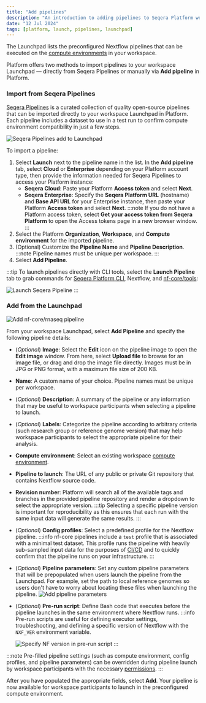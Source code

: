 ```yaml
---
title: "Add pipelines"
description: "An introduction to adding pipelines to Seqera Platform workspaces"
date: "12 Jul 2024"
tags: [platform, launch, pipelines, launchpad]
---
```



The Launchpad lists the preconfigured Nextflow pipelines that can be executed on the [compute environments](../../compute-envs/overview) in your workspace.

Platform offers two methods to import pipelines to your workspace Launchpad — directly from Seqera Pipelines or manually via **Add pipeline** in Platform.

### Import from Seqera Pipelines

[Seqera Pipelines](https://seqera.io/pipelines) is a curated collection of quality open-source pipelines that can be imported directly to your workspace Launchpad in Platform. Each pipeline includes a dataset to use in a test run to confirm compute environment compatibility in just a few steps.

![Seqera Pipelines add to Launchpad](assets/seqera-pipelines-add-pipeline.gif)

To import a pipeline:

1. Select **Launch** next to the pipeline name in the list. In the **Add pipeline** tab, select **Cloud** or **Enterprise** depending on your Platform account type, then provide the information needed for Seqera Pipelines to access your Platform instance:
   - **Seqera Cloud**: Paste your Platform **Access token** and select **Next**.
   - **Seqera Enterprise**: Specify the **Seqera Platform URL** (hostname) and **Base API URL** for your Enterprise instance, then paste your Platform **Access token** and select **Next**.
     :::note
     If you do not have a Platform access token, select **Get your access token from Seqera Platform** to open the Access tokens page in a new browser window.
     :::
1. Select the Platform **Organization**, **Workspace**, and **Compute environment** for the imported pipeline.
1. (Optional) Customize the **Pipeline Name** and **Pipeline Description**.
   :::note
   Pipeline names must be unique per workspace.
   :::
1. Select **Add Pipeline**.

:::tip
To launch pipelines directly with CLI tools, select the **Launch Pipeline** tab to grab commands for [Seqera Platform CLI](./automation#platform-cli), Nextflow, and [nf-core/tools](https://nf-co.re/docs/nf-core-tools):

![Launch Seqera Pipeline](assets/seqera-pipelines-launch-cli.png)
:::

### Add from the Launchpad

![Add nf-core/rnaseq pipeline](assets/sp-cloud-add-rnaseq.gif)

From your workspace Launchpad, select **Add Pipeline** and specify the following pipeline details:

- (_Optional_) **Image**: Select the **Edit** icon on the pipeline image to open the **Edit image** window. From here, select **Upload file** to browse for an image file, or drag and drop the image file directly. Images must be in JPG or PNG format, with a maximum file size of 200 KB.
- **Name**: A custom name of your choice. Pipeline names must be unique per workspace.
- (_Optional_) **Description**: A summary of the pipeline or any information that may be useful to workspace participants when selecting a pipeline to launch.
- (_Optional_) **Labels**: Categorize the pipeline according to arbitrary criteria (such research group or reference genome version) that may help workspace participants to select the appropriate pipeline for their analysis.
- **Compute environment**: Select an existing workspace [compute environment](../../compute-envs/overview).
- **Pipeline to launch**: The URL of any public or private Git repository that contains Nextflow source code.
- **Revision number**: Platform will search all of the available tags and branches in the provided pipeline repository and render a dropdown to select the appropriate version.
  :::tip
  Selecting a specific pipeline version is important for reproducibility as this ensures that each run with the same input data will generate the same results.
  :::
- (_Optional_) **Config profiles**: Select a predefined profile for the Nextflow pipeline.
  :::info
  nf-core pipelines include a `test` profile that is associated with a minimal test dataset. This profile runs the pipeline with heavily sub-sampled input data for the purposes of [CI/CD](https://resources.github.com/devops/ci-cd/) and to quickly confirm that the pipeline runs on your infrastructure.
  :::
- (_Optional_) **Pipeline parameters**: Set any custom pipeline parameters that will be prepopulated when users launch the pipeline from the Launchpad. For example, set the path to local reference genomes so users don't have to worry about locating these files when launching the pipeline.
  ![Add pipeline parameters](assets/sp-cloud-pipeline-params.gif)
- (_Optional_) **Pre-run script**: Define Bash code that executes before the pipeline launches in the same environment where Nextflow runs.
  :::info
  Pre-run scripts are useful for defining executor settings, troubleshooting, and defining a specific version of Nextflow with the `NXF_VER` environment variable.

  ![Specify NF version in pre-run script](assets/sp-cloud-pre-run-options.gif)
  :::

:::note
Pre-filled pipeline settings (such as compute environment, config profiles, and pipeline parameters) can be overridden during pipeline launch by workspace participants with the necessary [permissions](../../orgs-and-teams/roles).
:::

After you have populated the appropriate fields, select **Add**. Your pipeline is now available for workspace participants to launch in the preconfigured compute environment.
